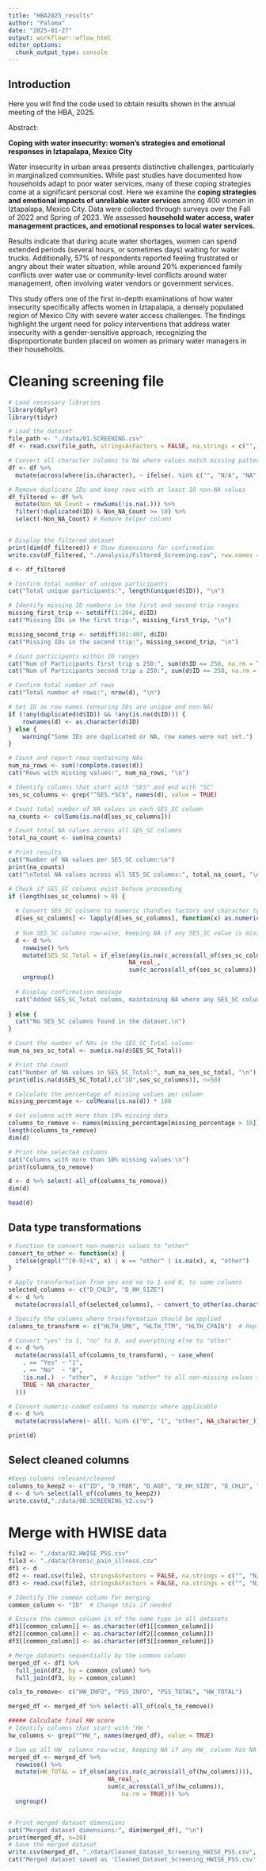 ```yaml
---
title: "HBA2025_results"
author: "Paloma"
date: "2025-01-27"
output: workflowr::wflow_html
editor_options:
  chunk_output_type: console
---
```


## Introduction

Here you will find the code used to obtain results shown in the annual meeting of the HBA, 2025. 

Abstract:

**Coping with water insecurity: women's strategies and emotional responses in Iztapalapa,
Mexico City**

Water insecurity in urban areas presents distinctive challenges, particularly in marginalized communities. While past studies have documented how households adapt to poor water services, many of these coping strategies come at a significant personal cost. Here we examine the **coping strategies and emotional impacts of unreliable water services** among 400 women in Iztapalapa, Mexico City. Data were collected through surveys over the Fall of 2022 and Spring of 2023. We assessed **household water access, water management practices, and emotional responses to local water services.** 

Results indicate that during acute water shortages, women can spend extended periods (several hours, or sometimes days) waiting for water trucks. Additionally, 57% of respondents reported feeling frustrated or angry about their water situation, while around 20% experienced family conflicts over water use or community-level conflicts around water management, often involving water vendors or government services. 

This study offers one of the first in-depth examinations of how water insecurity specifically affects women in Iztapalapa, a densely populated region of Mexico City with severe water access challenges. The findings highlight the urgent need for policy interventions that address water insecurity with a gender-sensitive approach, recognizing the disproportionate burden placed on women as primary water managers in their households.

# Cleaning screening file
```r
# Load necessary libraries
library(dplyr)
library(tidyr)

# Load the dataset
file_path <- "./data/01.SCREENING.csv"
df <- read.csv(file_path, stringsAsFactors = FALSE, na.strings = c("", "N/A", "NA", "pending"))

# Convert all character columns to NA where values match missing patterns
df <- df %>%
  mutate(across(where(is.character), ~ ifelse(. %in% c("", "N/A", "NA", "pending"), NA, .)))

# Remove duplicate IDs and keep rows with at least 10 non-NA values
df_filtered <- df %>%
  mutate(Non_NA_Count = rowSums(!is.na(.))) %>%
  filter(!duplicated(ID) & Non_NA_Count >= 10) %>%
  select(-Non_NA_Count) # Remove helper column


# Display the filtered dataset
print(dim(df_filtered)) # Show dimensions for confirmation
write.csv(df_filtered, "./analysis/Filtered_Screening.csv", row.names = FALSE)

d <- df_filtered

# Confirm total number of unique participants
cat("Total unique participants:", length(unique(d$ID)), "\n") 

# Identify missing ID numbers in the first and second trip ranges
missing_first_trip <- setdiff(1:204, d$ID)
cat("Missing IDs in the first trip:", missing_first_trip, "\n")

missing_second_trip <- setdiff(301:497, d$ID)
cat("Missing IDs in the second trip:", missing_second_trip, "\n")

# Count participants within ID ranges
cat("Num of Participants first trip ≤ 250:", sum(d$ID <= 250, na.rm = TRUE), "\n")
cat("Num of Participants second trip ≥ 250:", sum(d$ID >= 250, na.rm = TRUE), "\n")

# Confirm total number of rows
cat("Total number of rows:", nrow(d), "\n")

# Set ID as row names (ensuring IDs are unique and non-NA)
if (!any(duplicated(d$ID)) && !any(is.na(d$ID))) {
    rownames(d) <- as.character(d$ID)
} else {
    warning("Some IDs are duplicated or NA, row names were not set.")
}

# Count and report rows containing NAs
num_na_rows <- sum(!complete.cases(d))
cat("Rows with missing values:", num_na_rows, "\n")

# Identify columns that start with "SES" and end with "SC"
ses_sc_columns <- grep("^SES.*SC$", names(d), value = TRUE)

# Count total number of NA values in each SES_SC column
na_counts <- colSums(is.na(d[ses_sc_columns]))

# Count total NA values across all SES_SC columns
total_na_count <- sum(na_counts)

# Print results
cat("Number of NA values per SES_SC column:\n")
print(na_counts)
cat("\nTotal NA values across all SES_SC columns:", total_na_count, "\n")

# Check if SES_SC columns exist before proceeding
if (length(ses_sc_columns) > 0) {
  
  # Convert SES_SC columns to numeric (handles factors and character types)
  d[ses_sc_columns] <- lapply(d[ses_sc_columns], function(x) as.numeric(as.character(x)))
  
  # Sum SES_SC columns row-wise, keeping NA if any SES_SC value is missing
  d <- d %>%
    rowwise() %>%
    mutate(SES_SC_Total = if_else(any(is.na(c_across(all_of(ses_sc_columns)))),
                                  NA_real_, 
                                  sum(c_across(all_of(ses_sc_columns)), na.rm = TRUE))) %>%
    ungroup()
  
  # Display confirmation message
  cat("Added SES_SC_Total column, maintaining NA where any SES_SC column has NA.\n")
  
} else {
  cat("No SES_SC columns found in the dataset.\n")
}

# Count the number of NAs in the SES_SC_Total column
num_na_ses_sc_total <- sum(is.na(d$SES_SC_Total))

# Print the count
cat("Number of NA values in SES_SC_Total:", num_na_ses_sc_total, "\n")
print(d[is.na(d$SES_SC_Total),c("ID",ses_sc_columns)], n=50)

# Calculate the percentage of missing values per column
missing_percentage <- colMeans(is.na(d)) * 100

# Get columns with more than 10% missing data
columns_to_remove <- names(missing_percentage[missing_percentage > 10])
length(columns_to_remove)
dim(d)

# Print the selected columns
cat("Columns with more than 10% missing values:\n")
print(columns_to_remove)

d <- d %>% select(-all_of(columns_to_remove))
dim(d)

head(d)

```

## Data type transformations
```r
# Function to convert non-numeric values to "other"
convert_to_other <- function(x) {
  ifelse(grepl("^[0-9]+$", x) | x == "other" | is.na(x), x, "other")
}

# Apply transformation from yes and no to 1 and 0, to some columns
selected_columns <- c("D_CHLD", "D_HH_SIZE")
d <- d %>%
  mutate(across(all_of(selected_columns), ~ convert_to_other(as.character(.))))

# Specify the columns where transformation should be applied
columns_to_transform <- c("HLTH_SMK", "HLTH_TTM", "HLTH_CPAIN")  # Replace with actual column names

# Convert "yes" to 1, "no" to 0, and everything else to "other"
d <- d %>%
  mutate(across(all_of(columns_to_transform), ~ case_when(
    . == "Yes" ~ "1",
    . == "No"  ~ "0",
    !is.na(.)  ~ "other",  # Assign "other" to all non-missing values that are not "yes" or "no"
    TRUE ~ NA_character_
  )))

# Convert numeric-coded columns to numeric where applicable
d <- d %>%
  mutate(across(where(~ all(. %in% c("0", "1", "other", NA_character_))), as.character))  # Ensure consistency

print(d)

```

## Select cleaned columns

```r
#Keep columns relevant/cleaned
columns_to_keep2 <- c("ID", "D_YRBR", "D_AGE", "D_HH_SIZE", "D_CHLD", "HLTH_SMK", "SES_SC_Total")
d <- d %>% select(all_of(columns_to_keep2))
write.csv(d,"./data/00.SCREENING_V2.csv")

```

# Merge with HWISE data

```r


file2 <- "./data/02.HWISE_PSS.csv"
file3 <- "./data/Chronic_pain_illness.csv"
df1 <- d
df2 <- read.csv(file2, stringsAsFactors = FALSE, na.strings = c("", "N/A", "NA", "pending"))
df3 <- read.csv(file3, stringsAsFactors = FALSE, na.strings = c("", "N/A", "NA", "pending"))

# Identify the common column for merging
common_column <- "ID"  # Change this if needed

# Ensure the common column is of the same type in all datasets
df1[[common_column]] <- as.character(df1[[common_column]])
df2[[common_column]] <- as.character(df2[[common_column]])
df3[[common_column]] <- as.character(df3[[common_column]])

# Merge datasets sequentially by the common column
merged_df <- df1 %>%
  full_join(df2, by = common_column) %>%
  full_join(df3, by = common_column)

cols_to_remove<- c("HW_INFO", "PSS_INFO", "PSS_TOTAL", "HW_TOTAL")

merged_df <- merged_df %>% select(-all_of(cols_to_remove))

##### Calculate final HW score
# Identify columns that start with "HW_"
hw_columns <- grep("^HW_", names(merged_df), value = TRUE)

# Sum up all HW_ columns row-wise, keeping NA if any HW_ column has NA
merged_df <- merged_df %>%
  rowwise() %>%
  mutate(HW_TOTAL = if_else(any(is.na(c_across(all_of(hw_columns)))),
                            NA_real_, 
                            sum(c_across(all_of(hw_columns)), 
                                na.rm = TRUE))) %>%
  ungroup()


# Print merged dataset dimensions
cat("Merged dataset dimensions:", dim(merged_df), "\n")
print(merged_df, n=20)
# Save the merged dataset
write.csv(merged_df, "./data/Cleaned_Dataset_Screening_HWISE_PSS.csv", row.names = FALSE)
cat("Merged dataset saved as 'Cleaned_Dataset_Screening_HWISE_PSS.csv'.\n")

```